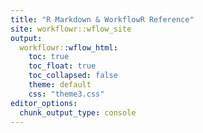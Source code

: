 ```yaml
---
title: "R Markdown & WorkflowR Reference"
site: workflowr::wflow_site
output:
  workflowr::wflow_html:
    toc: true
    toc_float: true
    toc_collapsed: false
    theme: default
    css: "theme3.css"
editor_options:
  chunk_output_type: console
---
```



